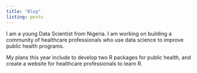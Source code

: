 ```yaml
---
title: "Blog"
listing: posts
---
```


I am a young Data Scientist from Nigeria. I am working on building a community of healthcare professionals who use data science to improve public health programs.  

My plans this year include to develop two R packages for public health, and create a website for healthcare professionals to learn R.
